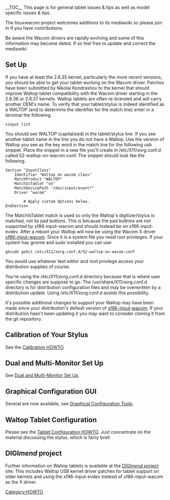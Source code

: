 __TOC__
This page is for general tablet issues & tips as well as model specific issues & tips.

The linuxwacom project welcomes additions to its mediawiki so please join in if you have contributions.

Be aware the Wacom drivers are rapidly evolving and some of this information may become dated.  If so feel free to update and correct the mediawiki.

== Set Up ==
If you have at least the 2.6.35 kernel, particularly the more recent versions, you should be able to get your tablet working on the Wacom driver.  Patches have been submitted by Nikolai Kondrashov to the kernel that should improve Waltop tablet compatibility with the Wacom driver starting in the 2.6.36 or 2.6.37 kernels. Waltop tablets are often re-branded and will carry another OEM's name.  To verify that your tablet/stylus is indeed identified as a WALTOP (and to determine the identifier for the match line) enter in a terminal the following.
<pre>
xinput list
</pre>
You should see WALTOP (capitalized) in the tablet/stylus line.  If you see another tablet name in the line you do not have a Waltop.  Use the version of Waltop you see as the key word in the match line for the following usb snippet.  Place the snippet in a new file you'll create in /etc/X11/xorg.conf.d called 52-waltop-on-wacom.conf.  The snippet should look like the following.
{{Tip|text=A kernel bug in 2.6.35 and 2.6.36 causes both stylus buttons to emit the same button number despite being set to different values. This is fixed in 2.6.37 with backport patches available on the [http://sourceforge.net/apps/mediawiki/digimend/index.php?title=Kernel_patches DIGI''mend'' project] site.}}
<pre>
Section "InputClass"
	Identifier "Waltop on wacom class"
	MatchProduct "WALTOP"
	MatchIsTablet "on"
	MatchDevicePath "/dev/input/event*"
	Driver "wacom"

        # Apply custom Options below.
EndSection
</pre>
The MatchIsTablet match is used so only the Waltop's digitizer/stylus is matched, not its pad buttons.  This is because the pad buttons are not supported by xf86-input-wacom and should instead be on xf86-input-evdev.  After a reboot your Waltop will now be using the Wacom X driver [[xf86-input-wacom]].  Since it is a system file you need root privileges.  If your system has gnome and sudo installed you can use:
<pre>
gksudo gedit /etc/X11/xorg.conf.d/52-waltop-on-wacom.conf
</pre>
You would use whatever text editor and root privilege access your distribution supplies of course.

You're using the /etc/X11/xorg.conf.d directory because that is where user specific changes are suppose to go.  The /usr/share/X11/xorg.conf.d directory is for distribution configuration files and may be overwritten by a distribution update.  Using /etc/X11/xorg.conf.d avoids this possibility.

It's possible additional changes to support your Waltop may have been made since your distribution's default version of [[xf86-input-wacom]].  If your distribution hasn't been updating it you may want to consider cloning it from the git repository.

== Calibration of Your Stylus ==
See the [[Calibration|Calibration HOWTO]].

== Dual and Multi-Monitor Set Up ==
See [[Dual and Multi-Monitor Set Up]].

== Graphical Configuration GUI ==
Several are now available, see [[External applications#Graphical Configuration Tools|Graphical Configuration Tools]].

==  Waltop Tablet Configuration ==
Please see the [[Tablet Configuration|Tablet Configuration HOWTO]].  Just concentrate on the material discussing the stylus, which is fairly brief.

== DIGI''mend'' project ==
Further information on Waltop tablets is available at the [https://sourceforge.net/apps/mediawiki/digimend/index.php?title=DIGImend DIGI''mend'' project] site.  This includes Waltop USB kernel driver patches for tablet support on older kernels and using the xf86-input-evdev instead of xf86-input-wacom as the X driver.


[[Category:HOWTO]]